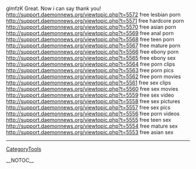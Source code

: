 glmfzK Great. Now i can say thank you! http://support.daemonnews.org/viewtopic.php?t=5572 free lesbian porn
http://support.daemonnews.org/viewtopic.php?t=5571 free hardcore porn
http://support.daemonnews.org/viewtopic.php?t=5570 free asian porn
http://support.daemonnews.org/viewtopic.php?t=5569 free anal porn
http://support.daemonnews.org/viewtopic.php?t=5568 free teen porn
http://support.daemonnews.org/viewtopic.php?t=5567 free mature porn
http://support.daemonnews.org/viewtopic.php?t=5566 free ebony porn
http://support.daemonnews.org/viewtopic.php?t=5565 free ebony sex
http://support.daemonnews.org/viewtopic.php?t=5564 free porn clips
http://support.daemonnews.org/viewtopic.php?t=5563 free porn pics
http://support.daemonnews.org/viewtopic.php?t=5562 free porn movies
http://support.daemonnews.org/viewtopic.php?t=5561 free sex clips
http://support.daemonnews.org/viewtopic.php?t=5560 free sex movies
http://support.daemonnews.org/viewtopic.php?t=5559 free sex video
http://support.daemonnews.org/viewtopic.php?t=5558 free sex pictures
http://support.daemonnews.org/viewtopic.php?t=5557 free sex pics
http://support.daemonnews.org/viewtopic.php?t=5556 free porn videos
http://support.daemonnews.org/viewtopic.php?t=5555 free teen sex
http://support.daemonnews.org/viewtopic.php?t=5554 free mature sex
http://support.daemonnews.org/viewtopic.php?t=5553 free asian sex
----
[[CategoryTools]]

__NOTOC__